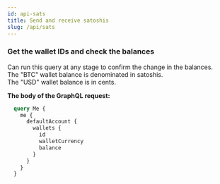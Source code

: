 ```yaml
---
id: api-sats
title: Send and receive satoshis
slug: /api/sats
---
```



<AuthProvider>

  <SetApiEndpoint />

  <SetAuthToken />

### Get the wallet IDs and check the balances

Can run this query at any stage to confirm the change in the balances.<br />
The "BTC" wallet balance is denominated in satoshis.<br />
The "USD" wallet balance is in cents.

**The body of the GraphQL request:**

```graphql
  query Me {
    me {
      defaultAccount {
        wallets {
          id
          walletCurrency
          balance
        }
      }
    }
  }
```
  <GetWalletDataBtc />

  <LnInvoiceCreate />

  <LnInvoiceFeeProbe />

  <LnInvoicePaymentSend />

</AuthProvider>
